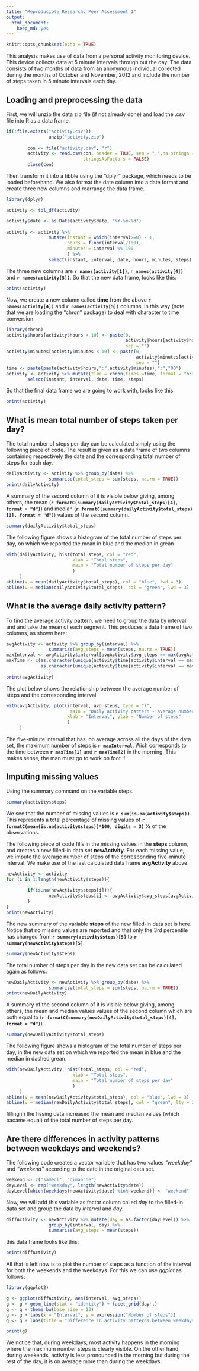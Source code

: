 ---
title: "Reproducible Research: Peer Assessment 1"
output: 
  html_document: 
    keep_md: yes
---

```{r setup, include=FALSE}
knitr::opts_chunk$set(echo = TRUE)
```


This analysis makes use of data from a personal activity monitoring device. 
This device collects data at 5 minute intervals through out the day. 
The data consists of two months of data from an anonymous individual collected 
during the months of October and November, 2012 and include the number of steps 
taken in 5 minute intervals each day.





## Loading and preprocessing the data

First, we will unzip the data zip file (if not already done) and load the .csv 
file into R as a data frame.

```{r load}
if(!file.exists("activity.csv"))
                unzip("activity.zip")
        
        con <- file("activity.csv", "r")
        activity <- read.csv(con, header = TRUE, sep = ",",na.strings = "NA",
                             stringsAsFactors = FALSE)
        close(con)
```


Then transform it into a tibble using the "dplyr" package, which needs to be 
loaded beforehand. We also format the date column into a date format and create 
three new columns and rearrange the data frame.

```{r preprocess, message=FALSE}
library(dplyr)

activity <- tbl_df(activity)

activity$date <- as.Date(activity$date, "%Y-%m-%d")
        
activity <- activity %>% 
                mutate(instant = which(interval>=0) - 1,
                       hours = floor(interval/100),
                       minutes = interval %% 100
                       ) %>%
                select(instant, interval, date, hours, minutes, steps)
```

The three new columns are **`r names(activity[1])`**, **`r names(activity[4])`** 
and **`r names(activity[5])`**. So that the new data frame, looks like this:

```{r}
print(activity)
```

Now, we create a new column called **time** from the above **`r names(activity[4])`** 
and **`r names(activity[5])`** columns, in this way (note that we are loading the 
"chron" package) to deal with character to time conversion.

```{r, message=FALSE}
library(chron)
activity$hours[activity$hours < 10] <- paste(0, 
                                             activity$hours[activity$hours<10], 
                                             sep = "")
activity$minutes[activity$minutes < 10] <- paste(0, 
                                                 activity$minutes[activity$minutes<10], 
                                                 sep = "")
time <- paste(paste(activity$hours,":",activity$minutes),":","00")
activity <- activity %>% mutate(time = chron(times.=time, format = "h:m:s")) %>%
        select(instant, interval, date, time, steps)
```

So that the final data frame we are going to work with, looks like this:

```{r}
print(activity)
```






## What is mean total number of steps taken per day?

The total number of steps per day can be calculated simply using the following 
piece of code. The result is given as a data frame of two columns containing 
respectively the date and the corresponding total number of steps for each day.
```{r}
dailyActivity <- activity %>% group_by(date) %>%
                summarise(total_steps = sum(steps, na.rm = TRUE))
print(dailyActivity)
```

A summary of the second column of it is visible below giving, among others, the 
mean (**`r formatC(summary(dailyActivity$total_steps)[4], format = "d")`**) and 
median (**`r formatC(summary(dailyActivity$total_steps)[3], format = "d")`**) 
values of the second column.

```{r}
summary(dailyActivity$total_steps)
```


The following figure shows a histogram of the total number of steps per day, on 
which we reported the mean in blue and the median in grean

```{r histogram}
with(dailyActivity, hist(total_steps, col = "red", 
                         xlab = "Total steps", 
                         main = "Total number of steps per day"
                         )
     )
abline(v = mean(dailyActivity$total_steps), col = "blue", lwd = 3)
abline(v = median(dailyActivity$total_steps), col = "green", lwd = 3)
```






## What is the average daily activity pattern?

To find the average activity pattern, we need to group the data by interval and 
and take the mean of each segment. This produces a data frame of two columns, as
shown here:

```{r}
avgActivity <- activity %>% group_by(interval) %>%
                summarise(avg_steps = mean(steps, na.rm = TRUE))
maxInterval <- avgActivity$interval[avgActivity$avg_steps == max(avgActivity$avg_steps)]
maxTime <- c(as.character(unique(activity$time[activity$interval == maxInterval - 5])),
             as.character(unique(activity$time[activity$interval == maxInterval]))
                )
print(avgActivity)
```

The plot below shows the relationship between the average number of steps and the
corresponding interval

```{r patternplot}
with(avgActivity, plot(interval, avg_steps, type = "l", 
                        main = "Daily activity pattern - average number of steps per interval", 
                       xlab = "Interval", ylab = "Number of steps"
                       )
     )
```

The five-minute interval that has, on average across all the days of the data set,
the maximum number of steps is **`r maxInterval`**. Wich corresponds to the time
between **`r maxTime[1]`**  and **`r maxTime[2]`** in the morning. 
This makes sense, the man must go to work on foot !!







## Imputing missing values

Using the summary command on the variable steps.
```{r}
summary(activity$steps)
```

We see that the number of missing values is  **`r sum(is.na(activity$steps))`**.
This represents a total percentage of missing values of 
**`r formatC(mean(is.na(activity$steps))*100, digits = 3)` %** of the observations.

The following piece of code fills in the missing values in the **steps** column, 
and creates a new filled-in data set **newActivity**. For each missing value, we 
impute the average number of steps of the corresponding five-minute interval. 
We make use of the last calculated data frame **avgActivity** above.

```{r}
newActivity <- activity
for (i in 1:length(newActivity$steps)){
        
        if(is.na(newActivity$steps[i])){
                newActivity$steps[i] <- avgActivity$avg_steps[avgActivity$interval == newActivity$interval[i]]
        }
}
print(newActivity)
```

The new summary of the variable **steps** of the new filled-in data set is here.
Notice that no missing values are reported and that only the 3rd percentile has 
changed from **`r summary(activity$steps)[5]`** to **`r summary(newActivity$steps)[5]`**.

```{r}
summary(newActivity$steps)
```

The total number of steps per day in the new data set can be calculated again as
follows: 
```{r}
newDailyActivity <- newActivity %>% group_by(date) %>%
                summarise(total_steps = sum(steps, na.rm = TRUE))
print(newDailyActivity)
```

A summary of the second column of it is visible below giving, among others, the 
mean and median values values of the second column which are both equal to 
(**`r formatC(summary(newDailyActivity$total_steps)[4], format = "d")`**) .

```{r}
summary(newDailyActivity$total_steps)
```


The following figure shows a histogram of the total number of steps per day, in 
the new data set on which we reported the mean in blue and the median in dashed grean.

```{r newhistogram}
with(newDailyActivity, hist(total_steps, col = "red", 
                         xlab = "Total steps", 
                         main = "Total number of steps per day"
                         )
     )
abline(v = mean(newDailyActivity$total_steps), col = "blue", lwd = 3)
abline(v = median(newDailyActivity$total_steps), col = "green", lty = 2, lwd = 3)
```

filling in the fissing data increased the mean and median values (which bacame equal) 
of the total number of steps per day. 





## Are there differences in activity patterns between weekdays and weekends?

The following code creates a vector variable that has two values *"weekday"* and 
*"weekend"* according to the date in the original data set.

```{r}
weekend <- c("samedi", "dimanche")
dayLevel <- rep("weekday", length(newActivity$date))
dayLevel[which(weekdays(newActivity$date) %in% weekend)] <- "weekend"
```

Now, we will add this variable as factor column called *day* to the filled-in data 
set and group the data by *interval* and *day*.

```{r}
diffActivity <- newActivity %>% mutate(day = as.factor(dayLevel)) %>% 
                group_by(interval, day) %>%
                summarise(avg_steps = mean(steps))
```

this data frame looks like this:

```{r}
print(diffActivity)
```

All that is left now is to plot the number of steps as a function of the interval 
for both the weekends and the weekdays. For this we can use *ggplot* as follows:

```{r weekdaysweekends, message=FALSE}
library(ggplot2)

g <- ggplot(diffActivity, aes(interval, avg_steps))
g <- g + geom_line(stat = "identity") + facet_grid(day~.)
g <- g + theme_bw(base_size = 13)
g <- g + labs(x = "Interval", y = expression("Number of steps"))
g <- g + labs(title = "Difference in activity patterns between weekdays and weekends")

print(g)
```

We notice that, during weekdays, most activity happens in the morning where the 
maximum number steps is clearly visible. On the other hand, during weekends, 
activity is less pronounced in the morning but during the rest of the day, it is 
on average more than during the weekdays.
